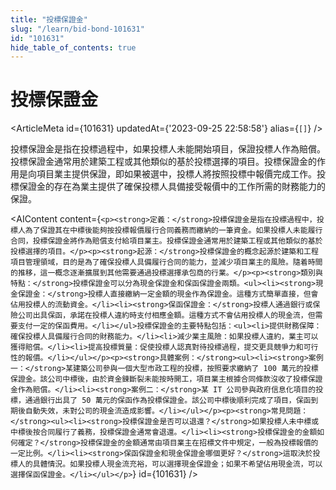 ```yaml
---
title: "投標保證金"
slug: "/learn/bid-bond-101631"
id: "101631"
hide_table_of_contents: true
---
```



# 投標保證金

<ArticleMeta id={101631} updatedAt={'2023-09-25 22:58:58'} alias={`[]`} />
<div className='border-solid border-b border-t-0 my-4 border-[var(--ifm-color-gray-300)]' />

投標保證金是指在投標過程中，如果投標人未能開始項目，保證投標人作為賠償。投標保證金通常用於建築工程或其他類似的基於投標選擇的項目。投標保證金的作用是向項目業主提供保證，即如果被選中，投標人將按照投標中報價完成工作。投標保證金的存在為業主提供了確保投標人具備接受報價中的工作所需的財務能力的保證。

<AIContent content={`<p><strong>定義：</strong>投標保證金是指在投標過程中，投標人為了保證其在中標後能夠按投標報價履行合同義務而繳納的一筆資金。如果投標人未能履行合同，投標保證金將作為賠償支付給項目業主。投標保證金通常用於建築工程或其他類似的基於投標選擇的項目。</p><p><strong>起源：</strong>投標保證金的概念起源於建築和工程項目管理領域，目的是為了確保投標人具備履行合同的能力，並減少項目業主的風險。隨着時間的推移，這一概念逐漸擴展到其他需要通過投標選擇承包商的行業。</p><p><strong>類別與特點：</strong>投標保證金可以分為現金保證金和保函保證金兩類。<ul><li><strong>現金保證金：</strong>投標人直接繳納一定金額的現金作為保證金。這種方式簡單直接，但會佔用投標人的流動資金。</li><li><strong>保函保證金：</strong>投標人通過銀行或保險公司出具保函，承諾在投標人違約時支付相應金額。這種方式不會佔用投標人的現金流，但需要支付一定的保函費用。</li></ul>投標保證金的主要特點包括：<ul><li>提供財務保障：確保投標人具備履行合同的財務能力。</li><li>減少業主風險：如果投標人違約，業主可以獲得賠償。</li><li>提高投標質量：促使投標人認真對待投標過程，提交更具競爭力和可行性的報價。</li></ul></p><p><strong>具體案例：</strong><ul><li><strong>案例一：</strong>某建築公司參與一個大型市政工程的投標，按照要求繳納了 100 萬元的投標保證金。該公司中標後，由於資金鍊斷裂未能按時開工，項目業主根據合同條款沒收了投標保證金作為賠償。</li><li><strong>案例二：</strong>某 IT 公司參與政府信息化項目的投標，通過銀行出具了 50 萬元的保函作為投標保證金。該公司中標後順利完成了項目，保函到期後自動失效，未對公司的現金流造成影響。</li></ul></p><p><strong>常見問題：</strong><ul><li><strong>投標保證金是否可以退還？</strong>如果投標人未中標或中標後按合同履行了義務，投標保證金通常會退還。</li><li><strong>投標保證金的金額如何確定？</strong>投標保證金的金額通常由項目業主在招標文件中規定，一般為投標報價的一定比例。</li><li><strong>保函保證金和現金保證金哪個更好？</strong>這取決於投標人的具體情況。如果投標人現金流充裕，可以選擇現金保證金；如果不希望佔用現金流，可以選擇保函保證金。</li></ul></p>`} id={101631} />
